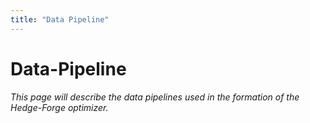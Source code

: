 ```yaml
---
title: "Data Pipeline"
---
```


# Data-Pipeline

*This page will describe the data pipelines used in the formation of the Hedge-Forge optimizer.*
